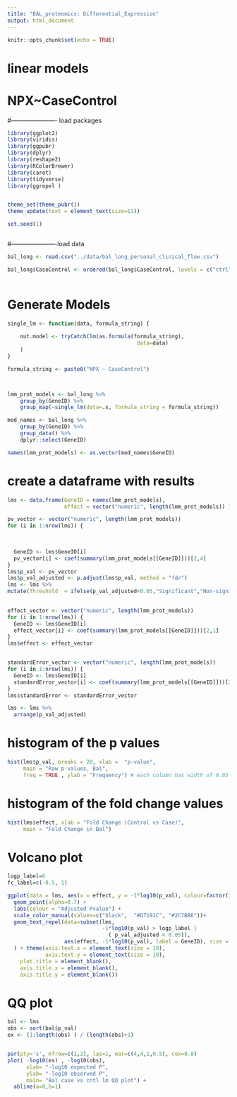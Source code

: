 ```yaml
---
title: "BAL_proteomics: Differential_Expression"
output: html_document
---
```


```r
knitr::opts_chunk$set(echo = TRUE)
```





# linear models
# NPX~CaseControl

#---------------------- load packages


```r

library(ggplot2)
library(viridis)
library(ggpubr)
library(dplyr)
library(reshape2)
library(RColorBrewer)
library(caret)
library(tidyverse)
library(ggrepel )


theme_set(theme_pubr())
theme_update(text = element_text(size=11))

set.seed(1)



```


#----------------------load data

```r



bal_long <- read.csv("../data/bal_long_personal_clinical_flow.csv")

bal_long$CaseControl <- ordered(bal_long$CaseControl, levels = c("ctrl" , "case"))
 


```



# Generate Models


```r


single_lm <- function(data, formula_string) {
    
    out.model <- tryCatch(lm(as.formula(formula_string),
                                         data=data)
    )
}

formula_string <- paste0("NPX ~ CaseControl")



lmm_prot_models <- bal_long %>%
    group_by(GeneID) %>%
    group_map(~single_lm(data=.x, formula_string = formula_string))

mod_names <- bal_long %>%
    group_by(GeneID) %>%
    group_data() %>%
    dplyr::select(GeneID)

names(lmm_prot_models) <- as.vector(mod_names$GeneID)

```


# create a dataframe with results

```r

lms <- data.frame(GeneID = names(lmm_prot_models),
                  effect = vector("numeric", length(lmm_prot_models)) )

pv_vector <- vector("numeric", length(lmm_prot_models))
for (i in 1:nrow(lms)) {
  

  
  GeneID <- lms$GeneID[i]
  pv_vector[i] <- coef(summary(lmm_prot_models[[GeneID]]))[2,4]
}
lms$p_val <- pv_vector
lms$p_val_adjusted <- p.adjust(lms$p_val, method = "fdr")
lms <- lms %>%
mutate(Threshold  = ifelse(p_val_adjusted<0.05,"Significant","Non-significant"))
  

effect_vector <- vector("numeric", length(lmm_prot_models))
for (i in 1:nrow(lms)) {
  GeneID <- lms$GeneID[i]
  effect_vector[i] <- coef(summary(lmm_prot_models[[GeneID]]))[2,1]
}
lms$effect <- effect_vector


standardError_vector <- vector("numeric", length(lmm_prot_models))
for (i in 1:nrow(lms)) {
  GeneID <- lms$GeneID[i]
  standardError_vector[i] <- coef(summary(lmm_prot_models[[GeneID]]))[2,2]
}
lms$standardError <- standardError_vector

lms <- lms %>% 
  arrange(p_val_adjusted)


```


# histogram of the p values

```r

hist(lms$p_val, breaks = 20, xlab =  "p-value", 
     main = "Raw p-values, Bal", 
     freq = TRUE , ylab = "Frequency") # each column has width of 0.05


```



# histogram of the fold change values


```r


hist(lms$effect, xlab = "Fold Change (Control vs Case)", 
     main = "Fold Change in Bal")


```




# Volcano plot

```r

logp_label=6
fc_label=c(-0.5, 1)

ggplot(data = lms, aes(x = effect, y = -1*log10(p_val), colour=factor(ifelse(p_val_adjusted < 0.05, "<0.05", "NS"), levels=c("NS", "<0.05")))) +
  geom_point(alpha=0.7) +
  labs(colour = "Adjusted Pvalue") +
  scale_color_manual(values=c("black",  "#D7191C", "#2C7BB6"))+
  geom_text_repel(data=subset(lms,
                              -1*log10(p_val) > logp_label | 
                                ( p_val_adjusted < 0.05)),
                  aes(effect, -1*log10(p_val), label = GeneID), size = 3, color="darkblue"
  ) + theme(axis.text.x = element_text(size = 19),
            axis.text.y = element_text(size = 19),
    plot.title = element_blank(),
    axis.title.x = element_blank(),
    axis.title.y = element_blank())


```



#  QQ plot

```r

bal <- lms
obs <- sort(bal$p_val)
ex <- (1:length(obs) ) / (length(obs)+1)


par(pty='s', mfrow=c(1,2), las=1, mar=c(4,4,1,0.5), cex=0.8)
plot( -log10(ex) , -log10(obs),
      xlab= "-log10 expected P",
      ylab= "-log10 observed P",
      main= "Bal case vs cntl lm QQ plot") +
  abline(a=0,b=1)



```


